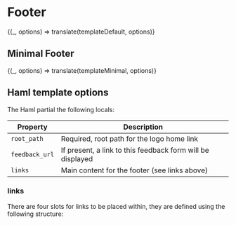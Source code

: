 

<Meta title="Components/Footer" />

# Footer

<Preview>
  <Story
    name="Default"
    parameters={{ docs: { source: { code: templateDefault.raw } } }}
  >
    {(_, options) => translate(templateDefault, options)}
  </Story>
</Preview>

## Minimal Footer

<Preview>
  <Story
    name="Minimal"
    parameters={{ docs: { source: { code: templateMinimal.raw } } }}
  >
    {(_, options) => translate(templateMinimal, options)}
  </Story>
</Preview>

## Haml template options

The Haml partial the following locals:

| Property       | Description                                                |
| -------------- | ---------------------------------------------------------- |
| `root_path`    | Required, root path for the logo home link                 |
| `feedback_url` | If present, a link to this feedback form will be displayed |
| `links`        | Main content for the footer (see links above)              |

### links

There are four slots for links to be placed within, they are defined using the following structure:

<Source dark="true" language="ruby" code={linksVariable} />
